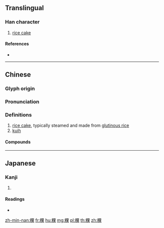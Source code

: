 {{character info/new}}
==Translingual==

===Han character===
{{Han char|rn=119|rad=米|as=08|sn=14|four=96994|canj=FDWD}}

# [[rice cake]]

====References====
* {{Han ref|kx=0910.110|dkj=26998|dj=1337.020|hdz=53152.080|uh=7CBF|ud=31935|bh=E35F|bd=58207}}

----

==Chinese==
{{zh-forms}}

===Glyph origin===
{{Han etym}}

===Pronunciation===
{{zh-pron
|m=guǒ
|c=gwo2
|mn=xm,tp,mg,hc:ké/qz,lk,sx,km,hc:kér/zz,kh,tn,yl,tc:kóe
|mc=y
|oc=y
|cat=
}}

===Definitions===
{{zh-hanzi}}

# [[rice cake]], typically steamed and made from [[glutinous rice]]
# [[kuih]]

====Compounds====
{{zh-der|碗粿|粿粽|草仔粿|鼠麴粿}}

----

==Japanese==

===Kanji===
{{ja-kanji|grade=|rs=米08}}

# {{defn|lang=ja|sort=米08}}

====Readings====
* {{ja-readings|on=[[か]] (ka), [[げ]] (ge)|kun=[[しらげよね]] (shirageyone)|nanori=}}

[[zh-min-nan:粿]]
[[fr:粿]]
[[hu:粿]]
[[mg:粿]]
[[pl:粿]]
[[th:粿]]
[[zh:粿]]